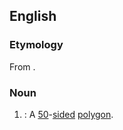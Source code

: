 ==English==

===Etymology===
From {{suffix|en|50|gon}}.

===Noun===
{{en-noun|head=[[50]][[-gon]]}}

# {{lb|en|math}} {{synonym of|en|pentacontagon}}: A [[50]]-[[side]]d [[polygon]].

{{cln|en|numeronyms}}
{{c|en|Fifty|Geometry}}